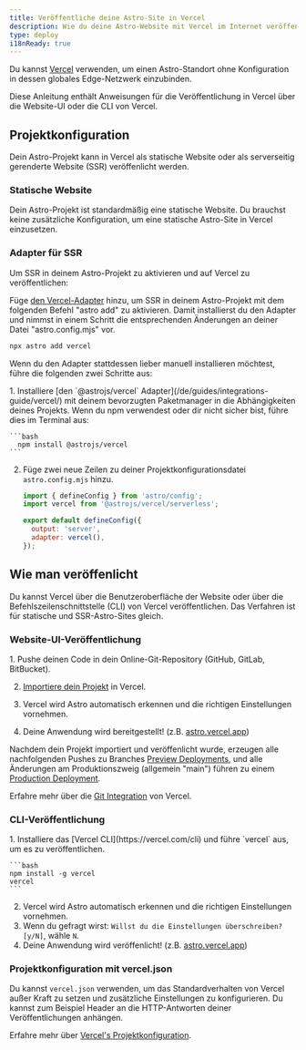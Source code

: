 ```yaml
---
title: Veröffentliche deine Astro-Site in Vercel
description: Wie du deine Astro-Website mit Vercel im Internet veröffentlichst.
type: deploy
i18nReady: true
---
```


Du kannst [Vercel](http://vercel.com/) verwenden, um einen Astro-Standort ohne Konfiguration in dessen globales Edge-Netzwerk einzubinden.

Diese Anleitung enthält Anweisungen für die Veröffentlichung in Vercel über die Website-UI oder die CLI von Vercel.

## Projektkonfiguration

Dein Astro-Projekt kann in Vercel als statische Website oder als serverseitig gerenderte Website (SSR) veröffenlicht werden.

### Statische Website

Dein Astro-Projekt ist standardmäßig eine statische Website. Du brauchst keine zusätzliche Konfiguration, um eine statische Astro-Site in Vercel einzusetzen.

### Adapter für SSR

Um SSR in deinem Astro-Projekt zu aktivieren und auf Vercel zu veröffentlichen:

Füge [den Vercel-Adapter](/de/guides/integrations-guide/vercel/) hinzu, um SSR in deinem Astro-Projekt mit dem folgenden Befehl "astro add" zu aktivieren. Damit installierst du den Adapter und nimmst in einem Schritt die entsprechenden Änderungen an deiner Datei "astro.config.mjs" vor.

```bash
npx astro add vercel
```

Wenn du den Adapter stattdessen lieber manuell installieren möchtest, führe die folgenden zwei Schritte aus:

<Steps>
1. Installiere [den `@astrojs/vercel` Adapter](/de/guides/integrations-guide/vercel/) mit deinem bevorzugten Paketmanager in die Abhängigkeiten deines Projekts. Wenn du npm verwendest oder dir nicht sicher bist, führe dies im Terminal aus:

    ```bash
      npm install @astrojs/vercel
    ```

2. Füge zwei neue Zeilen zu deiner Projektkonfigurationsdatei `astro.config.mjs` hinzu.

    ```js title="astro.config.mjs" ins={2, 5-6}
    import { defineConfig } from 'astro/config';
    import vercel from '@astrojs/vercel/serverless';

    export default defineConfig({
      output: 'server',
      adapter: vercel(),
    });
    ```
</Steps>

## Wie man veröffenlicht

Du kannst Vercel über die Benutzeroberfläche der Website oder über die Befehlszeilenschnittstelle (CLI) von Vercel veröffentlichen. Das Verfahren ist für statische und SSR-Astro-Sites gleich.

### Website-UI-Veröffentlichung

<Steps>
1. Pushe deinen Code in dein Online-Git-Repository (GitHub, GitLab, BitBucket).

2. [Importiere dein Projekt](https://vercel.com/new) in Vercel.

3. Vercel wird Astro automatisch erkennen und die richtigen Einstellungen vornehmen.

4. Deine Anwendung wird bereitgestellt! (z.B. [astro.vercel.app](https://astro.vercel.app/))
</Steps>

Nachdem dein Projekt importiert und veröffenlicht wurde, erzeugen alle nachfolgenden Pushes zu Branches [Preview Deployments](https://vercel.com/docs/concepts/deployments/preview-deployments), und alle Änderungen am Produktionszweig (allgemein "main") führen zu einem [Production Deployment](https://vercel.com/docs/concepts/deployments/environments#production).

<ReadMore>Erfahre mehr über die [Git Integration](https://vercel.com/docs/concepts/git) von Vercel.</ReadMore>


### CLI-Veröffentlichung

<Steps>
1. Installiere das [Vercel CLI](https://vercel.com/cli) und führe `vercel` aus, um es zu veröffentlichen.

    ```bash
    npm install -g vercel
    vercel
    ```

2. Vercel wird Astro automatisch erkennen und die richtigen Einstellungen vornehmen.
3. Wenn du gefragt wirst: `Willst du die Einstellungen überschreiben? [y/N]`, wähle `N`.
4. Deine Anwendung wird veröffenlicht! (z.B. [astro.vercel.app](https://astro.vercel.app/))
</Steps>


### Projektkonfiguration mit vercel.json

Du kannst `vercel.json` verwenden, um das Standardverhalten von Vercel außer Kraft zu setzen und zusätzliche Einstellungen zu konfigurieren. Du kannst zum Beispiel Header an die HTTP-Antworten deiner Veröffentlichungen anhängen.

<ReadMore>Erfahre mehr über [Vercel's Projektkonfiguration](https://vercel.com/docs/project-configuration).</ReadMore>